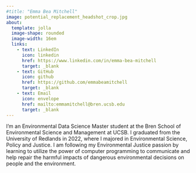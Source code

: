 ```yaml
---
#title: "Emma Bea Mitchell"
image: potential_replacement_headshot_crop.jpg
about:
  template: jolla
  image-shape: rounded
  image-width: 16em
  links: 
    - text: LinkedIn
      icon: linkedin
      href: https://www.linkedin.com/in/emma-bea-mitchell
      target: _blank
    - text: GitHub
      icon: github
      href: https://github.com/emmabeamitchell
      target: _blank
    - text: Email
      icon: envelope
      href: mailto:emmamitchell@bren.ucsb.edu
      target: _blank
---
```


I'm an Environmental Data Science Master student at the Bren School of Environmental Science and Management at UCSB. I graduated from the University of Redlands in 2022, where I majored in Environmental Science, Policy and Justice. I am following my Environmental Justice passion by learning to utilize the power of computer programming to communicate and help repair the harmful impacts of dangerous environmental decisions on people and the environment. 



